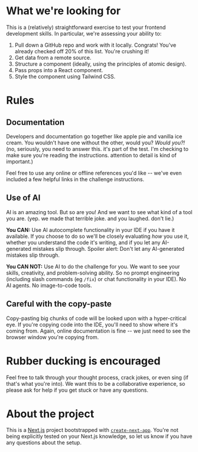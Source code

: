 # What we're looking for
This is a (relatively) straightforward exercise to test your frontend development skills. In particular, we're assessing your ability to:

1. Pull down a GitHub repo and work with it locally. Congrats! You've already checked off 20% of this list. You're crushing it!
1. Get data from a remote source.
1. Structure a component (ideally, using the principles of atomic design).
1. Pass props into a React component.
1. Style the component using Tailwind CSS.

# Rules

## Documentation
Developers and documentation go together like apple pie and vanilla ice cream. You wouldn't have one without the other, would you? *Would you?!* (no, seriously, you need to answer this. it's part of the test. I'm checking to make sure you're reading the instructions. attention to detail is kind of important.)

Feel free to use any online or offline references you'd like -- we've even included a few helpful links in the challenge instructions.

## Use of AI
AI is an amazing tool. But so are you! And we want to see what kind of a tool you are. (yep. we made that terrible joke. and you laughed. don't lie.)

**You CAN:** Use AI autocomplete functionality in your IDE if you have it available. If you choose to do so we'll be closely evaluating *how* you use it, whether you understand the code it's writing, and if you let any AI-generated mistakes slip through. Spoiler alert: Don't let any AI-generated mistakes slip through.

**You CAN NOT:** Use AI to do the challenge for you. We want to see your skills, creativity, and problem-solving ability. So no prompt engineering (including slash commands (eg `/fix`) or chat functionality in your IDE). No AI agents. No image-to-code tools.

## Careful with the copy-paste
Copy-pasting big chunks of code will be looked upon with a hyper-critical eye. If you're copying code into the IDE, you'll need to show where it's coming from. Again, online documentation is fine -- we just need to see the browser window you're copying from.

# Rubber ducking is encouraged
Feel free to talk through your thought process, crack jokes, or even sing (if that's what you're into). We want this to be a collaborative experience, so please ask for help if you get stuck or have any questions.

# About the project

This is a [Next.js](https://nextjs.org) project bootstrapped with [`create-next-app`](https://nextjs.org/docs/app/api-reference/cli/create-next-app). You're not being explicitly tested on your Next.js knowledge, so let us know if you have any questions about the setup.
